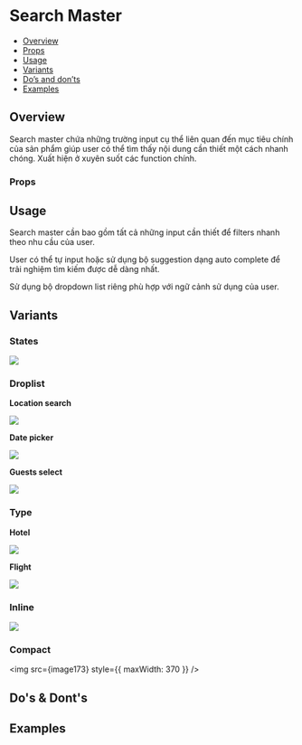 

<Meta of={Stories} />

# Search Master

- [Overview](#overview)
- [Props](#props)
- [Usage](#usage)
- [Variants](#variants)
- [Do’s and don’ts](#dos--donts)
- [Examples](#examples)

## Overview

Search master chứa những trường input cụ thể liên quan đến mục tiêu
chính của sản phẩm giúp user có thể tìm thấy nội dung cần thiết một cách
nhanh chóng. Xuất hiện ở xuyên suốt các function chính.

<Canvas of={Stories.Default} />

### Props

<Controls of={Stories.Default} />

## Usage

Search master cần bao gồm tất cả những input cần thiết để filters nhanh
theo nhu cầu của user.

User có thể tự input hoặc sử dụng bộ suggestion dạng auto complete để
trải nghiệm tìm kiếm được dễ dàng nhất.

Sử dụng bộ dropdown list riêng phù hợp với ngữ cảnh sử dụng của user.

## Variants

### States

<img src={image167} />

### Droplist

**Location search**

<img src={image168} />

**Date picker**

<img src={image169} />

**Guests select**

<img src={image170} />

### Type

**Hotel**

<img src={image171} />

**Flight**

<img src={image172} />

### Inline

<img src={image172} />

### Compact

<img src={image173} style={{ maxWidth: 370 }} />

## Do's & Dont's

## Examples

<Canvas of={Stories.Example} />

